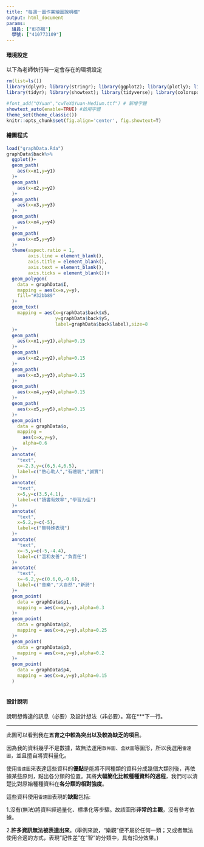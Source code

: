 ```yaml
---
title: "每週一圖作業繪圖說明檔"
output: html_document
params:
  組員: ["彭亦楓"]  
  學號: ["410773109"]
---
```


#### 環境設定

以下為老師執行時一定會存在的環境設定
```r
rm(list=ls())
library(dplyr); library(stringr); library(ggplot2); library(plotly); library(lubridate); library(readr); library(colorspace); library(grDevices); library(shiny); library(shinyjs); library(scales)
library(tidyr); library(showtext); library(tidyverse); library(colorspace)

#font_add("QYuan","cwTeXQYuan-Medium.ttf") # 新增字體
showtext_auto(enable=TRUE) #啟用字體
theme_set(theme_classic())
knitr::opts_chunk$set(fig.align='center', fig.showtext=T)
```


#### 繪圖程式

```r
load("graphData.Rda")
graphData$back%>%
  ggplot()+
  geom_path(
    aes(x=x1,y=y1)
  )+
  geom_path(
    aes(x=x2,y=y2)
  )+
  geom_path(
    aes(x=x3,y=y3)
  )+
  geom_path(
    aes(x=x4,y=y4)
  )+
  geom_path(
    aes(x=x5,y=y5)
  )+
  theme(aspect.ratio = 1,
        axis.line = element_blank(),
        axis.title = element_blank(),
        axis.text = element_blank(),
        axis.ticks = element_blank())+
  geom_polygon(
    data = graphData$I,
    mapping = aes(x=x,y=y),
    fill="#32bb89"
  )+
  geom_text(
    mapping = aes(x=graphData$back$x5,
                  y=graphData$back$y5,
                  label=graphData$back$label),size=8
  )+
  geom_path(
    aes(x=x1,y=y1),alpha=0.15
  )+
  geom_path(
    aes(x=x2,y=y2),alpha=0.15
  )+
  geom_path(
    aes(x=x3,y=y3),alpha=0.15
  )+
  geom_path(
    aes(x=x4,y=y4),alpha=0.15
  )+
  geom_path(
    aes(x=x5,y=y5),alpha=0.15
  )+
  geom_point(
    data = graphData$o,
    mapping = 
      aes(x=x,y=y),
      alpha=0.6
  )+
  annotate(
    "text",
    x=-2.3,y=c(6,5.4,6.5),
    label=c("熱心助人","有禮貌","誠實")
  )+
  annotate(
    "text",
    x=5,y=c(3.5,4.1),
    label=c("讀書有效率","學習力佳")
  )+
  annotate(
    "text",
    x=5.2,y=c(-5),
    label=c("無特殊表現")
  )+
  annotate(
    "text",
    x=-5,y=c(-5,-4.4),
    label=c("溫和友善","負責任")
  )+
  annotate(
    "text",
    x=-6.2,y=c(0.6,0,-0.6),
    label=c("音樂","大自然","新詩")
  )+
  geom_point(
    data = graphData$p1,
    mapping = aes(x=x,y=y),alpha=0.3
  )+
  geom_point(
    data = graphData$p2,
    mapping = aes(x=x,y=y),alpha=0.25
  )+
  geom_point(
    data = graphData$p3,
    mapping = aes(x=x,y=y),alpha=0.2
  )+
  geom_point(
    data = graphData$p4,
    mapping = aes(x=x,y=y),alpha=0.15
  )
  


```



#### 設計說明
說明想傳達的訊息（必要）及設計想法（非必要）。寫在***下一行。

*** 
此圖可以看到我在**五育之中較為突出以及較為缺乏的項目**。

因為我的資料幾乎不是數據，故無法運用`散佈圖`、`盒狀圖`等圖形，所以我選用`雷達圖`，並且擅自將資料量化。

使用`雷達圖`來表達這些資料的**優點**是能將不同種類的資料分成幾個大類別後，再依據某些原則，點出各分類的位置。其將**大幅簡化比較種種資料的過程**，我們可以清楚比對原始種種資料在**各分類的相對強度**。

這些資料使用`雷達圖`表現的**缺點**包括:

1.沒有(無法)將資料經過量化、標準化等步驟。故該圖形**非常的主觀**，沒有參考依據。

2.**許多資訊無法被表達出來**。(舉例來說，"樂觀"便不屬於任何一類；又或者無法使用合適的方式，表現"記性差"在"智"的分類中，具有扣分效果。)